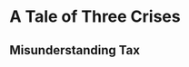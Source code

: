 # A Tale of Three Crises {#3-crises}

<!-- TODO we're in a bad place, but it could be better -->

<!-- or, you can forestall all this by:
- racking up payments crises 
- asset Bubbles, especially real Estate
- ITF
- etc.
 -->

<!-- explain here why deliberation matters? -->
<!-- explain why taxation matters (to the welfare state) -->

<!-- reiterate some empirical findings here -->


## Misunderstanding Tax
